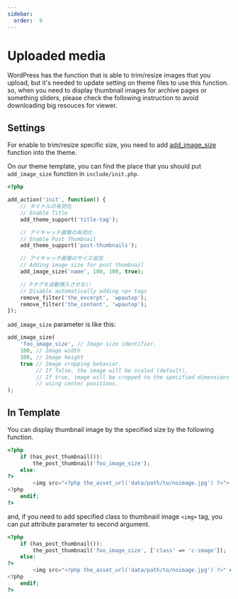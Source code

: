 ```yaml
---
sidebar:
  order:  9
---
```


# Uploaded media

WordPress has the function that is able to trim/resize images that you upload, but it's needed to update setting on theme files to use this function. so, when you need to display thumbnail images for archive pages or something sliders, please check the following instruction to avoid downloading big resouces for viewer.

## Settings

For enable to trim/resize specific size, you need to add [add_image_size](https://developer.wordpress.org/reference/functions/add_image_size/) function into the theme.

On our theme template, you can find the place that you should put `add_image_size` function in `include/init.php`.

```php
<?php

add_action('init', function() {
    // タイトルの有効化
    // Enable Title
    add_theme_support('title-tag');

    // アイキャッチ画像の有効化
    // Enable Post Thumbnail
    add_theme_support('post-thumbnails');

    // アイキャッチ画像のサイズ追加
    // Adding image size for post thumbnail
    add_image_size('name', 100, 100, true);

    // Pタグを自動挿入させない
    // Disable automatically adding <p> tags
    remove_filter('the_excerpt', 'wpautop');
    remove_filter('the_content', 'wpautop');
});
```

`add_image_size` parameter is like this:

```php
add_image_size(
    'foo_image_size', // Image size identifier.
    100, // Image width
    100, // Image height
    true // Image cropping behavior.
         // If false, the image will be scaled (default),
         // If true, image will be cropped to the specified dimensions
         // using center positions.
);
```

## In Template

You can display thumbnail image by the specified size by the following function.

```php
<?php
    if (has_post_thumbnail()):
        the_post_thumbnail('foo_image_size');
    else:
?>
        <img src="<?php the_asset_url('data/path/to/noimage.jpg') ?>">
<?php
    endif;
?>
```

and, if you need to add specified class to thumbnaiil image `<img>` tag, you can put attribute parameter to second argument.

```php
<?php
    if (has_post_thumbnail()):
        the_post_thumbnail('foo_image_size', ['class' => 'c-image']);
    else:
?>
        <img src="<?php the_asset_url('data/path/to/noimage.jpg') ?>" class="c-image">
<?php
    endif;
?>
```
